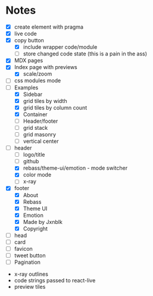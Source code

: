 
# Notes

- [x] create element with pragma
- [x] live code
- [x] copy button
  - [x] include wrapper code/module
  - [ ] store changed code state (this is a pain in the ass)
- [x] MDX pages
- [x] Index page with previews
  - [x] scale/zoom
- [ ] css modules mode
- [ ] Examples
  - [x] Sidebar
  - [x] grid tiles by width
  - [x] grid tiles by column count
  - [x] Container
  - [ ] Header/footer
  - [ ] grid stack
  - [ ] grid masonry
  - [ ] vertical center
- [ ] header
  - [ ] logo/title
  - [ ] github
  - [x] rebass/theme-ui/emotion - mode switcher
  - [x] color mode
  - [ ] x-ray
- [x] footer
  - [x] About
  - [x] Rebass
  - [x] Theme UI
  - [x] Emotion
  - [x] Made by Jxnblk
  - [x] Copyright
- [ ] head
- [ ] card
- [ ] favicon
- [ ] tweet button
- [ ] Pagination

- x-ray outlines
- code strings passed to react-live
- preview tiles





```
```

